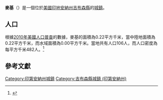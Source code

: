 {{noteTA
|G1=USState
|G2=地名
|G3=Unit
}}
{{Infobox settlement
|name            = 麥基
|native_name = Mackey
|settlement_type          = [[鎮|城鎮]]
|image_skyline            = Mackey, Indiana.jpg
|imagesize                = 250px
|image_map                = Gibson County Indiana Incorporated and Unincorporated areas Mackey Highlighted 1845774.svg
|mapsize                  = 250px
|subdivision_type         = [[世界政區索引|國家]]
|subdivision_type1        = [[美国州份|州份]]
|subdivision_type2        = [[印地安納州行政區劃|縣]]
|subdivision_name         = [[美国|美国]]
|subdivision_name1        = [[印地安納州|印地安納州]]
|subdivision_name2        = [[吉布森縣_(印地安納州)|吉布森縣]]
|elevation_ft             = 449
|elevation_m              = 137
|timezone                 = [[北美东部时区|CST]]
|area_total_km2           = 0.22
|area_land_km2            = 0.22
|area_water_km2           = 0.00
|area_total_sq_mi         = 
|area_land_sq_mi          = 
|area_water_sq_mi         = 
|population_as_of         = [[2010年美國人口普查|2010]]
|population_footnotes     = 
|population_total         = 106
|population_density_km2   = auto
|population_density_sq_mi = auto
|utc_offset               = -5
|coordinates              = {{coord|38|15|11|N|87|23|31|W|display=inline,title}}
| coor_pinpoint           = 
| coordinates_footnotes   = 
|timezone_DST             = EDT
|utc_offset_DST           = -4
|postal_code_type         = [[美國郵區編號|郵區編號]]
|postal_code              = 47654
|area_code                = {{link-en|电话区号812|Area code 812|812}}
|blank_name = [[地名信息系统|GNIS ID]]
|blank_info = 438460<ref name="GNIS">{{cite gnis|438460|Mackey}}</ref>
}}
'''麥基'''（{{lang-en|Mackey}}）是一個位於[[美國|美國]][[印地安納州|印地安納州]][[吉布森縣_(印地安納州)|吉布森縣]]的[[鎮|城鎮]]。

== 人口 ==
根據[[2010年美國人口普查|2010年美國人口普查]]的數據，麥基的面積為0.22平方千米，當中陸地面積為0.22平方千米，而水域面積為0.00平方千米。當地共有人口106人，而人口密度為每平方千米482人。<ref name="GR8">{{cite web|url=http://factfinder2.census.gov|publisher=[[美国人口调查局|美国人口调查局]]|accessdate=2011-05-14|title=American FactFinder|archive-date=2013-09-11|archive-url=https://web.archive.org/web/20130911234518/http://factfinder2.census.gov/|dead-url=no}}</ref>

== 參考文獻 ==
{{reflist}}
{{吉布森縣 (印地安納州)}}
{{Indiana-geo-stub}}
{{DEFAULTSORT:Mackey, Indiana}}
[[Category:印第安納州城鎮|Category:印第安納州城鎮]]
[[Category:吉布森縣城鎮_(印第安納州)|Category:吉布森縣城鎮 (印第安納州)]]